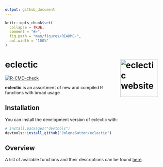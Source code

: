 ```yaml
---
output: github_document
---
```


<!-- README.md is generated from README.Rmd. Please edit that file -->

```r
knitr::opts_chunk$set(
  collapse = TRUE,
  comment = "#>",
  fig.path = "man/figures/README-",
  out.width = "100%"
)
```
# eclectic <a href="https://jolenesutton.github.io/eclectic/"><img src="man/figures/logo.png" align="right" height="124" alt="eclectic website" /></a>

<!-- badges: start -->
[![R-CMD-check](https://github.com/JoleneSutton/eclectic/actions/workflows/R-CMD-check.yaml/badge.svg)](https://github.com/JoleneSutton/eclectic/actions/workflows/R-CMD-check.yaml)
<!-- badges: end -->

**eclectic** is an assortment of new and compiled R functions with broad usage


## Installation

You can install the development version of eclectic with:

``` r
# install.packages("devtools")
devtools::install_github("JoleneSutton/eclectic")
```

## Overview

A list of available functions and their descriptions can be found [here](https://jolenesutton.github.io/eclectic/reference/index.html).
